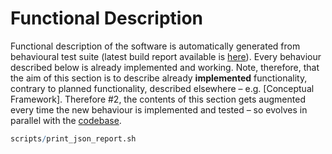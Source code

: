 # Functional Description

Functional description of the software is automatically generated from behavioural test suite (latest build report available is [here](../cucumber-html-reports/overview-features.html)). Every behaviour described below is already implemented and working. Note, therefore, that the aim of this section is to describe already **implemented** functionality, contrary to planned functionality, described elsewhere -- e.g. [Conceptual Framework]. Therefore #2, the contents of this section gets augmented every time the new behaviour is implemented and tested -- so evolves in parallel with the [codebase](https://github.com/singnet/offernet).

```r

scripts/print_json_report.sh

```
